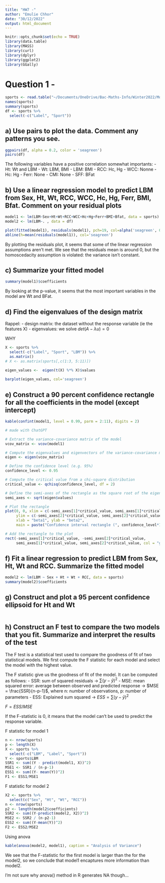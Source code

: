```yaml
---
title: "HW7 -"
author: "Emulie Chhor"
date: "30/12/2022"
output: html_document
---
```


```r
knitr::opts_chunk$set(echo = TRUE)
library(data.table)
library(MASS)
library(curl)
library(dplyr)
library(ggplot2)
library(GGally)

```

# Question 1 - 

```r
sports <- read.table("~/Documents/OneDrive/Bac-Maths-Info/Winter2022/ModernRegression_36-401/datasets/sports.txt", sep = ' ', header = TRUE)
names(sports)
summary(sports)
df <- sports %>% 
  select(-c("Label", "Sport"))
```

## a) Use pairs to plot the data. Comment any patterns you see.

```r
ggpairs(df, alpha = 0.2, color = 'seagreen')
pairs(df)
```
The following variables have a positive correlation somewhat importants:
- Ht: Wt and LBM
- Wt: LBM, BMI
- LBM: BMI
- RCC: Hc, Hg
- WCC: Nonne
- Hc: Hg
- Ferr: None
- CMI: None
- SFF: BFat

## b) Use a linear regression model to predict LBM from Sex, Ht, Wt, RCC, WCC, Hc, Hg, Ferr, BMI, Bfat. Comment on your residual plots

```r
model1 <- lm(LBM~Sex+Ht+Wt+RCC+WCC+Hc+Hg+Ferr+BMI+Bfat, data = sports)
model2 <- lm(LBM~. , data = df)

plot(fitted(model1), residuals(model1), pch=19, col=alpha('seagreen', 0.6))
abline(h=mean(residuals(model1)), col='seagreen')
```

By plotting the residuals plot, it seems that some of the linear regression 
assumptions aren't met. We see that the residuals mean is around 0, but the 
homoscedacity assumption is violated: the variance isn't constant.

## c) Summarize your fitted model

```r
summary(model1)$coefficients
```
By looking at the p-value, it seems that the most important variables in the model are Wt and BFat.



## d) Find the eigenvalues of the design matrix

Rappel: 
- design matrix: the dataset without the response variable (ie the features X)
- eigenvalues: we solve $det(A-\lambda u) = 0$

WHY 

```r
X <- sports %>% 
  select(-c("Label", "Sport", "LBM")) %>% 
  as.matrix()
# X <- as.matrix(sports[,c(1:3, 5:11)])

eigen_values <-  eigen(t(X) %*% X)$values
  
barplot(eigen_values, col='seagreen')
```


## e) Construct a 90 percent confidence rectangle for all the coefficients in the model (except intercept)



```r
kable(confint(model1, level = 0.99, parm = 2:11), digits = 2)
```


```r

# made with ChatGPT

# Extract the variance-covariance matrix of the model
vcov_matrix <- vcov(model1)

# Compute the eigenvalues and eigenvectors of the variance-covariance matrix
eigen <- eigen(vcov_matrix)

# Define the confidence level (e.g. 95%)
confidence_level <- 0.95

# Compute the critical value from a chi-square distribution
critical_value <- qchisq(confidence_level, df = 2)

# Define the semi-axes of the rectangle as the square root of the eigenvalues
semi_axes <- sqrt(eigen$values)

# Plot the rectangle
plot(0, 0, xlim = c(-semi_axes[1]*critical_value, semi_axes[1]*critical_value),
     ylim = c(-semi_axes[2]*critical_value, semi_axes[2]*critical_value),
     xlab = "beta1", ylab = "beta2",
     main = paste("Confidence interval rectangle (", confidence_level*100, "%)", sep = ""))

# Add the rectangle to the plot
rect(-semi_axes[1]*critical_value, -semi_axes[2]*critical_value,
     semi_axes[1]*critical_value, semi_axes[2]*critical_value, col = "grey80")
```



## f) Fit a linear regression to predict LBM from Sex, Ht, Wt and RCC. Summarize the fitted model


```r
model2 <- lm(LBM ~ Sex + Ht + Wt + RCC, data = sports)
summary(model2)$coefficients
```



## g) Construct and plot a 95 percent confidence ellipsoid for Ht and Wt


```r

```


## h) Construct an F test to compare the two models that you fit. Summarize and interpret the results of the test

The F test is a statistical test used to compare the goodness of fit of two statistical models. We first compute the F statistic for each model and select the model with the highest value. 

The F statistic give us the goodness of fit of the model. It can be computed as follows:
- SSR: sum of squared residuals -> $\sum{(y - \hat{y})^2}$
- MSE: mean squared error: average between observed and predicted response -> $MSE = \frac{SSR}{n-p-1}$, where n: number of observations, p: number of parameters 
- ESS: Explained sum squared -> $ESS=\sum{(y - \bar{y})^2}$

$F=ESS/MSE$

If the F-statistic is 0, it means that the model can't be used to predict the response variable.


 F statistic for model 1
```r
n <- nrow(sports)
p <- length(X)
X <- sports %>% 
  select(-c("LBM", "Label", "Sport"))
Y <- sports$LBM
SSR1 <- sum((Y - predict(model1, X))^2)
MSE1 <- SSR1 / (n-p-1)
ESS1 <- sum((Y- mean(Y))^2)
F1 <- ESS1/MSE1
```


F statistic for model 2
```r
X2 <- sports %>% 
  select(c("Sex", "Ht", "Wt", "RCC"))
n <- nrow(sports)
p2 <- length(model2$coefficients)
SSR2 <- sum((Y-predict(model2, X2))^2)
MSE2 <- SSR2 / (n-p2-1)
ESS2 <- sum((Y-mean(Y))^2)
F2 <- ESS2/MSE2
```


Using anova
```r
kable(anova(model2, model1), caption = "Analysis of Variance")

```

We see that the F-statistic for the first model is larger than the for the model2, so we conclude that model1 encaptures more information than model2. 

I'm not sure why anova() method in R generates NA though...


